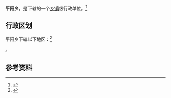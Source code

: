{{中国乡级行政区|52/26/32/212/000}}

'''平阳乡'''，是{{PRC admin/fullname|52/26/32/212/000|3}}下辖的一个[[乡镇|乡镇]]级行政单位。<ref>{{PRC admin/ref sgc|{{PRC admin/parent|52/26/32/212/000}}}}</ref>

== 行政区划 ==

平阳乡下辖以下地区：<ref>{{PRC admin/ref sgc|52/26/32/212/000}}</ref>

{{PRC admin/children|52/26/32/212/000}}。

== 参考资料 ==

{{reflist}}

{{行政区划小作品}}
{{PRC admin/navcat|52/26/32/212/000}}